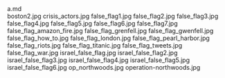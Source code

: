     
<div className="w-full md:max-w-[80rem] float-right italic">
	<MD_a_md />
	a.md
</div>
<PopImage className="sm:float-right clear-right m-auto sm:m-1 sm:ml-4" src={JPG_boston2_jpg} alt="boston2.jpg">
	boston2.jpg
</PopImage>
<PopImage className="sm:float-left clear-left m-auto sm:m-1 sm:mr-4" src={JPG_crisis_actors_jpg} alt="crisis_actors.jpg">
	crisis_actors.jpg
</PopImage>
<PopImage className="sm:float-right clear-right m-auto sm:m-1 sm:ml-4" src={JPG_false_flag1_jpg} alt="false_flag1.jpg">
	false_flag1.jpg
</PopImage>
<PopImage className="sm:float-left clear-left m-auto sm:m-1 sm:mr-4" src={JPG_false_flag2_jpg} alt="false_flag2.jpg">
	false_flag2.jpg
</PopImage>
<PopImage className="sm:float-right clear-right m-auto sm:m-1 sm:ml-4" src={JPG_false_flag3_jpg} alt="false_flag3.jpg">
	false_flag3.jpg
</PopImage>
<PopImage className="sm:float-left clear-left m-auto sm:m-1 sm:mr-4" src={JPG_false_flag4_jpg} alt="false_flag4.jpg">
	false_flag4.jpg
</PopImage>
<PopImage className="sm:float-right clear-right m-auto sm:m-1 sm:ml-4" src={JPG_false_flag5_jpg} alt="false_flag5.jpg">
	false_flag5.jpg
</PopImage>
<PopImage className="sm:float-left clear-left m-auto sm:m-1 sm:mr-4" src={JPG_false_flag6_jpg} alt="false_flag6.jpg">
	false_flag6.jpg
</PopImage>
<PopImage className="sm:float-right clear-right m-auto sm:m-1 sm:ml-4" src={JPG_false_flag7_jpg} alt="false_flag7.jpg">
	false_flag7.jpg
</PopImage>
<PopImage className="sm:float-left clear-left m-auto sm:m-1 sm:mr-4" src={JPG_false_flag_amazon_fire_jpg} alt="false_flag_amazon_fire.jpg">
	false_flag_amazon_fire.jpg
</PopImage>
<PopImage className="sm:float-right clear-right m-auto sm:m-1 sm:ml-4" src={JPG_false_flag_grenfell_jpg} alt="false_flag_grenfell.jpg">
	false_flag_grenfell.jpg
</PopImage>
<PopImage className="sm:float-left clear-left m-auto sm:m-1 sm:mr-4" src={JPG_false_flag_gwenfell_jpg} alt="false_flag_gwenfell.jpg">
	false_flag_gwenfell.jpg
</PopImage>
<PopImage className="sm:float-right clear-right m-auto sm:m-1 sm:ml-4" src={JPG_false_flag_how_to_jpg} alt="false_flag_how_to.jpg">
	false_flag_how_to.jpg
</PopImage>
<PopImage className="sm:float-left clear-left m-auto sm:m-1 sm:mr-4" src={JPG_false_flag_london_jpg} alt="false_flag_london.jpg">
	false_flag_london.jpg
</PopImage>
<PopImage className="sm:float-right clear-right m-auto sm:m-1 sm:ml-4" src={JPG_false_flag_pearl_harbor_jpg} alt="false_flag_pearl_harbor.jpg">
	false_flag_pearl_harbor.jpg
</PopImage>
<PopImage className="sm:float-left clear-left m-auto sm:m-1 sm:mr-4" src={JPG_false_flag_riots_jpg} alt="false_flag_riots.jpg">
	false_flag_riots.jpg
</PopImage>
<PopImage className="sm:float-right clear-right m-auto sm:m-1 sm:ml-4" src={JPG_false_flag_titanic_jpg} alt="false_flag_titanic.jpg">
	false_flag_titanic.jpg
</PopImage>
<PopImage className="sm:float-left clear-left m-auto sm:m-1 sm:mr-4" src={JPG_false_flag_tweets_jpg} alt="false_flag_tweets.jpg">
	false_flag_tweets.jpg
</PopImage>
<PopImage className="sm:float-right clear-right m-auto sm:m-1 sm:ml-4" src={JPG_false_flag_war_jpg} alt="false_flag_war.jpg">
	false_flag_war.jpg
</PopImage>
<PopImage className="sm:float-left clear-left m-auto sm:m-1 sm:mr-4" src={JPG_israel_false_flag_jpg} alt="israel_false_flag.jpg">
	israel_false_flag.jpg
</PopImage>
<PopImage className="sm:float-right clear-right m-auto sm:m-1 sm:ml-4" src={JPG_israel_false_flag2_jpg} alt="israel_false_flag2.jpg">
	israel_false_flag2.jpg
</PopImage>
<PopImage className="sm:float-left clear-left m-auto sm:m-1 sm:mr-4" src={JPG_israel_false_flag3_jpg} alt="israel_false_flag3.jpg">
	israel_false_flag3.jpg
</PopImage>
<PopImage className="sm:float-right clear-right m-auto sm:m-1 sm:ml-4" src={JPG_israel_false_flag4_jpg} alt="israel_false_flag4.jpg">
	israel_false_flag4.jpg
</PopImage>
<PopImage className="sm:float-left clear-left m-auto sm:m-1 sm:mr-4" src={JPG_israel_false_flag5_jpg} alt="israel_false_flag5.jpg">
	israel_false_flag5.jpg
</PopImage>
<PopImage className="sm:float-right clear-right m-auto sm:m-1 sm:ml-4" src={JPG_israel_false_flag6_jpg} alt="israel_false_flag6.jpg">
	israel_false_flag6.jpg
</PopImage>
<PopImage className="sm:float-left clear-left m-auto sm:m-1 sm:mr-4" src={JPG_op_northwoods_jpg} alt="op_northwoods.jpg">
	op_northwoods.jpg
</PopImage>
<PopImage className="sm:float-right clear-right m-auto sm:m-1 sm:ml-4" src={JPG_operation_northwoods_jpg} alt="operation-northwoods.jpg">
	operation-northwoods.jpg
</PopImage>
